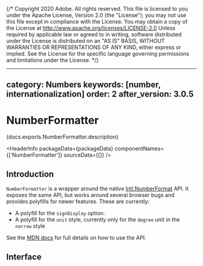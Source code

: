 {/* Copyright 2020 Adobe. All rights reserved.
This file is licensed to you under the Apache License, Version 2.0 (the "License");
you may not use this file except in compliance with the License. You may obtain a copy
of the License at http://www.apache.org/licenses/LICENSE-2.0
Unless required by applicable law or agreed to in writing, software distributed under
the License is distributed on an "AS IS" BASIS, WITHOUT WARRANTIES OR REPRESENTATIONS
OF ANY KIND, either express or implied. See the License for the specific language
governing permissions and limitations under the License. */}



---
category: Numbers
keywords: [number, internationalization]
order: 2
after_version: 3.0.5
---

# NumberFormatter

<PageDescription>{docs.exports.NumberFormatter.description}</PageDescription>

<HeaderInfo
  packageData={packageData}
  componentNames={['NumberFormatter']}
  sourceData={[]} />

## Introduction

`NumberFormatter` is a wrapper around the native [Intl.NumberFormat](https://developer.mozilla.org/en-US/docs/Web/JavaScript/Reference/Global_Objects/Intl/NumberFormat) API. It exposes the same API, but works around several browser bugs and provides polyfills for newer features. These are currently:

* A polyfill for the `signDisplay` option.
* A polyfill for the `unit` style, currently only for the `degree` unit in the `narrow` style

See the [MDN docs](https://developer.mozilla.org/en-US/docs/Web/JavaScript/Reference/Global_Objects/Intl/NumberFormat) for full details on how to use the API.

## Interface

<ClassAPI links={docs.links} class={docs.exports.NumberFormatter} />
